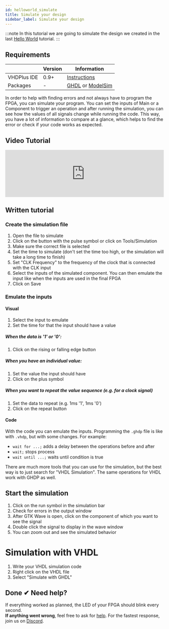 ```yaml
---
id: helloworld_simulate
title: Simulate your design
sidebar_label: Simulate your design
---
```



:::note
In this tutorial we are going to simulate the design we created in the last [Hello World](/docs/guides/helloworld) tutorial.
:::

## Requirements

|   |Version|Information|
|---|---|---|
|VHDPlus IDE   |0.9+ |[Instructions](/docs/getstarted#install-vhdplus-ide)|
|Packages|-|[GHDL](/docs/getstarted#setup-simulation-with-ghdl-optional) or [ModelSim](/docs/getstarted#setup-simulation-with-modelsim-optional)|

In order to help with finding errors and not always have to program the FPGA, you can simulate your program. 
You can set the inputs of Main or a Component to trigger an operation and after running the simulation, you can see how the values of all signals change while running the code. This way, you have a lot of information to compare at a glance, which helps to find the error or check if your code works as expected.

## Video Tutorial

<div class="fluidMedia"><iframe id="ytplayer" type="text/html" width="100%" src="https://www.youtube.com/embed/Jmq_wjdd9wM?autoplay=0&origin=http://vhdplus.com" frameborder="0" allowFullScreen></iframe></div>

## Written tutorial

### Create the simulation file

1. Open the file to simulate
2. Click on the button with the pulse symbol or click on Tools/Simulation
3. Make sure the correct file is selected
4. Set the time to simulate (don't set the time too high, or the simulation will take a long time to finish)
5. Set "CLK Frequency" to the frequency of the clock that is connected with the CLK input
6. Select the inputs of the simulated component. You can then emulate the input like when the inputs are used in the final FPGA
7. Click on Save

### Emulate the inputs

#### Visual

1. Select the input to emulate
2. Set the time for that the input should have a value
##### When the data is '1' or '0':
1. Click on the rising or falling edge button
##### When you have an individual value:
1. Set the value the input should have
2. Click on the plus symbol
##### When you want to repeat the value sequence (e.g. for a clock signal)
1. Set the data to repeat (e.g. 1ms '1', 1ms '0')
2. Click on the repeat button

#### Code

With the code you can emulate the inputs. 
Programming the `.ghdp` file is like with `.vhdp`, but with some changes. 
For example:
- `wait for ...;` adds a delay between the operations before and after
- `wait;` stops process
- `wait until ...;` waits until condition is true

There are much more tools that you can use for the simulation, but the best way is to just search for "VHDL Simulation". The same operations for VHDL work with GHDP as well.

## Start the simulation

1. Click on the run symbol in the simulation bar
2. Check for errors in the output window
3. After GTK Wave is open, click on the component of which you want to see the signal
4. Double click the signal to display in the wave window
5. You can zoom out and see the simulated behavior

# Simulation with VHDL

1. Write your VHDL simulation code
2. Right click on the VHDL file
3. Select "Simulate with GHDL"


## Done ✔ Need help?

If everything worked as planned, the LED of your FPGA should blink every second.<br/>
**If anything went wrong**, feel free to ask for [help](/docs/community/overview#support).
For the fastest response, join us on [Discord](https://discord.gg/NCN9VAh).